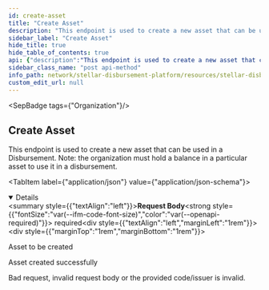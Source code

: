 ```yaml
---
id: create-asset
title: "Create Asset"
description: "This endpoint is used to create a new asset that can be used in a Disbursement. Note: the organization must hold a balance in a particular asset to use it in a disbursement."
sidebar_label: "Create Asset"
hide_title: true
hide_table_of_contents: true
api: {"description":"This endpoint is used to create a new asset that can be used in a Disbursement. Note: the organization must hold a balance in a particular asset to use it in a disbursement.","tags":["Organization"],"requestBody":{"content":{"application/json":{"schema":{"type":"object","properties":{"code":{"type":"string","description":"The asset code","example":"USDC"},"issuer":{"type":"string","description":"The issuer","example":"GBBD47IF6LWK7P7MDEVSCWR7DPUWV3NY3DTQEVFL4NAT4AQH3ZLLFLA5"}},"required":["code","issuer"]}}},"description":"Asset to be created","required":true},"responses":{"201":{"description":"Asset created successfully"},"400":{"description":"Bad request, invalid request body or the provided code/issuer is invalid."}},"security":[{"BearerAuth":[]}],"method":"post","path":"/assets","securitySchemes":{"BearerAuth":{"type":"apiKey","name":"Authorization","in":"header","description":"JWT used for authentication, signed with an ES256 private key."}},"jsonRequestBodyExample":{"code":"USDC","issuer":"GBBD47IF6LWK7P7MDEVSCWR7DPUWV3NY3DTQEVFL4NAT4AQH3ZLLFLA5"},"info":{"title":"Stellar Disbursement Platform API","version":"","description":"The Stellar Disbursement Platform (SDP) is a tool built for organizations to make bulk payments to a group of recipients over the Stellar network. You can read more about using the SDP [here](https://developers.stellar.org/docs/category/use-the-stellar-disbursement-platform)."},"postman":{"name":"Create Asset","description":{"content":"This endpoint is used to create a new asset that can be used in a Disbursement. Note: the organization must hold a balance in a particular asset to use it in a disbursement.","type":"text/plain"},"url":{"path":["assets"],"host":["{{baseUrl}}"],"query":[],"variable":[]},"header":[{"key":"Content-Type","value":"application/json"}],"method":"POST","body":{"mode":"raw","raw":"\"\"","options":{"raw":{"language":"json"}}},"auth":{"type":"apikey","apikey":[{"type":"any","value":"Authorization","key":"key"},{"type":"any","value":"<API Key>","key":"value"},{"type":"any","value":"header","key":"in"}]}}}
sidebar_class_name: "post api-method"
info_path: network/stellar-disbursement-platform/resources/stellar-disbursement-platform-api
custom_edit_url: null
---
```



<SepBadge tags={"Organization"}/>


## Create Asset



This endpoint is used to create a new asset that can be used in a Disbursement. Note: the organization must hold a balance in a particular asset to use it in a disbursement.

<MimeTabs><TabItem label={"application/json"} value={"application/json-schema"}><details style={{}} data-collapsed={false} open={true}><summary style={{"textAlign":"left"}}><strong>Request Body</strong><strong style={{"fontSize":"var(--ifm-code-font-size)","color":"var(--openapi-required)"}}> required</strong></summary><div style={{"textAlign":"left","marginLeft":"1rem"}}><div style={{"marginTop":"1rem","marginBottom":"1rem"}}>

Asset to be created

</div></div><ul style={{"marginLeft":"1rem"}}><SchemaItem collapsible={false} name={"code"} required={true} schemaName={"string"} qualifierMessage={undefined} schema={{"type":"string","description":"The asset code","example":"USDC"}}></SchemaItem><SchemaItem collapsible={false} name={"issuer"} required={true} schemaName={"string"} qualifierMessage={undefined} schema={{"type":"string","description":"The issuer","example":"GBBD47IF6LWK7P7MDEVSCWR7DPUWV3NY3DTQEVFL4NAT4AQH3ZLLFLA5"}}></SchemaItem></ul></details></TabItem></MimeTabs><div><ApiTabs><TabItem label={"201"} value={"201"}><div>

Asset created successfully

</div><div></div></TabItem><TabItem label={"400"} value={"400"}><div>

Bad request, invalid request body or the provided code/issuer is invalid.

</div><div></div></TabItem></ApiTabs></div>
